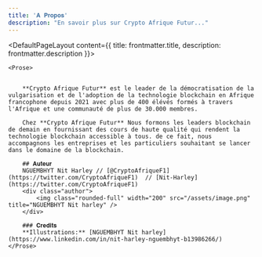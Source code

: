 ```yaml
---
title: '𝐀 𝐏𝐫𝐨𝐩𝐨𝐬'
description: "En savoir plus sur Crypto Afrique Futur..."
---
```



<DefaultPageLayout content={{ title: frontmatter.title, description: frontmatter.description }}>


    <Prose>
    
   
        **Crypto Afrique Futur** est le leader de la démocratisation de la vulgarisation et de l'adoption de la technologie blockchain en Afrique francophone depuis 2021 avec plus de 400 élévés formés à travers l'Afrique et une communauté de plus de 30.000 membres.

        Chez **Crypto Afrique Futur** Nous formons les leaders blockchain de demain en fournissant des cours de haute qualité qui rendent la technologie blockchain accessible à tous. de ce fait, nous accompagnons les entreprises et les particuliers souhaitant se lancer dans le domaine de la blockchain. 

        ## 𝐀𝐮𝐭𝐞𝐮𝐫
        NGUEMBHYT Nit Harley // [@CryptoAfriqueF1](https://twitter.com/CryptoAfriqueF1)  // [Nit-Harley](https://twitter.com/CryptoAfriqueF1)
        <div class="author">
            <img class="rounded-full" width="200" src="/assets/image.png" title="NGUEMBHYT Nit harley" />
        </div>
 
        ### 𝐂𝐫𝐞𝐝𝐢𝐭𝐬
        **Illustrations:** [NGUEMBHYT Nit harley](https://www.linkedin.com/in/nit-harley-nguembhyt-b13986266/)
    </Prose>
</DefaultPageLayout>


